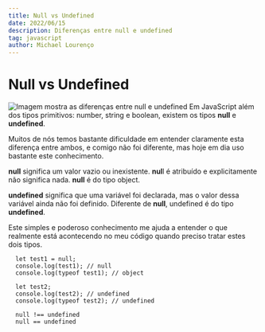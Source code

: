 ```yaml
---
title: Null vs Undefined
date: 2022/06/15
description: Diferenças entre null e undefined
tag: javascript
author: Michael Lourenço
---
```


# Null vs Undefined

<Image
  src="/images/SPT-NULL-VS-UNDEFINED.png"
  alt="Imagem mostra as diferenças entre null e undefined"
  width={1280}
  height={812}
  priority
  className="next-image"
/>
Em JavaScript além dos tipos primitivos: number, string e boolean, existem os tipos **null** e **undefined**.

Muitos de nós temos bastante dificuldade em entender claramente esta diferença entre ambos, e comigo não foi diferente, mas hoje em dia uso bastante este conhecimento.

**null** significa um valor vazio ou inexistente. **nul**l é atribuído e explicitamente não significa nada.
**null** é do tipo object.

**undefined** significa que uma variável foi declarada, mas o valor dessa variável ainda não foi definido.
Diferente de **null**, undefined é do tipo **undefined**.

Este simples e poderoso conhecimento me ajuda a entender o que realmente está acontecendo no meu código quando preciso tratar estes dois tipos. 

```
  let test1 = null;
  console.log(test1); // null
  console.log(typeof test1); // object

  let test2;
  console.log(test2); // undefined
  console.log(typeof test2); // undefined

  null !== undefined  
  null == undefined

```